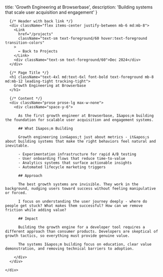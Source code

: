 
  title: 'Growth Engineering at Browserbase',
  description: 'Building systems that scale user acquisition and engagement'
}

<div className="min-h-screen bg-background">
  <div className="max-w-4xl mx-auto px-6 py-6 md:py-12">
    <div className="max-w-xl mx-auto">
      
      {/* Header with back link */}
      <div className="flex items-center justify-between mb-6 md:mb-8">
        <Link 
          href="/projects"
          className="text-sm text-foreground/60 hover:text-foreground transition-colors"
        >
          ← Back to Projects
        </Link>
        <div className="text-sm text-foreground/60">Dec 2024</div>
      </div>

      {/* Page Title */}
      <h1 className="text-4xl md:text-6xl font-bold text-foreground mb-8 md:mb-12 leading-tight tracking-tight">
        Growth Engineering at Browserbase
      </h1>

      {/* Content */}
      <div className="prose prose-lg max-w-none">
        <div className="space-y-6">
          
          As the first growth engineer at Browserbase, I&apos;m building the foundation for scalable user acquisition and engagement systems.

          ## What I&apos;m Building
          
          Growth engineering isn&apos;t just about metrics - it&apos;s about building systems that make the right behaviors feel natural and inevitable.

          - Experimentation infrastructure for rapid A/B testing
          - User onboarding flows that reduce time-to-value
          - Analytics systems that surface actionable insights
          - Automated lifecycle marketing triggers

          ## Approach
          
          The best growth systems are invisible. They work in the background, nudging users toward success without feeling manipulative or forced.

          I focus on understanding the user journey deeply - where do people get stuck? What makes them successful? How can we remove friction while adding value?

          ## Impact
          
          Building the growth engine for a developer tool requires a different approach than consumer products. Developers are skeptical of growth tactics, so everything must provide genuine value.

          The systems I&apos;m building focus on education, clear value demonstration, and removing technical barriers to adoption.

        </div>
      </div>

    </div>
  </div>
</div> 